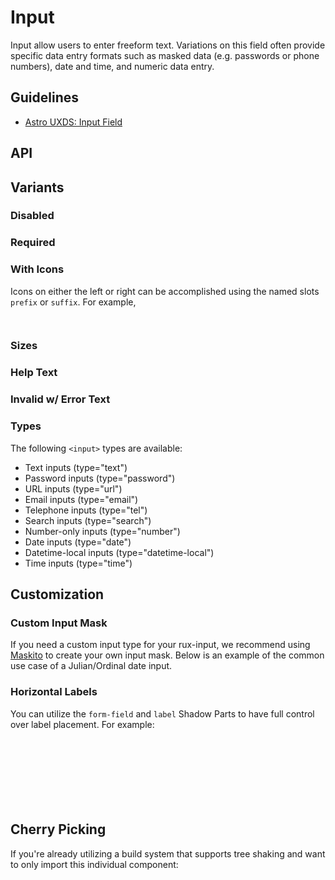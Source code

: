 
<Meta of={InputStories} />

# Input

Input allow users to enter freeform text. Variations on this field often provide specific data entry formats such as masked data (e.g. passwords or phone numbers), date and time, and numeric data entry.

## Guidelines

* [Astro UXDS: Input Field](https://www.astrouxds.com/components/input-field/)

<Canvas of={InputStories.Default} />

## API

<Controls />

## Variants

### Disabled

<Canvas of={InputStories.Disabled} />

### Required

<Canvas of={InputStories.Required} />

### With Icons

Icons on either the left or right can be accomplished using the named slots `prefix` or `suffix`.
For example,

```html
<rux-icon icon="apps" slot="prefix"></rux-icon>
```

<Canvas of={InputStories.WithIcons} />

### Sizes

<Canvas of={InputStories.WithSizes} />

### Help Text

<Canvas of={InputStories.HelpText} />

### Invalid w/ Error Text

<Canvas of={InputStories.Invalid} />

### Types

The following `<input>` types are available:

* Text inputs (type="text")
* Password inputs (type="password")
* URL inputs (type="url")
* Email inputs (type="email")
* Telephone inputs (type="tel")
* Search inputs (type="search")
* Number-only inputs (type="number")
* Date inputs (type="date")
* Datetime-local inputs (type="datetime-local")
* Time inputs (type="time")

<Canvas of={InputStories.WithTypes} />

## Customization

### Custom Input Mask

If you need a custom input type for your rux-input, we recommend using [Maskito](https://maskito.dev/getting-started/what-is-maskito) to create your own input mask.
Below is an example of the common use case of a Julian/Ordinal date input.

<Canvas of={InputStories.JulianMask} />

### Horizontal Labels

You can utilize the `form-field` and `label` Shadow Parts to have full control over label placement. For example:

```css
rux-input::part(form-field) {
    flex-direction: row;
    align-items: center;
}
rux-input::part(label) {
    margin-right: var(--spacing-2);
}
```

<Canvas of={InputStories.WithHorizontalLabel} />

## Cherry Picking

If you're already utilizing a build system that supports tree shaking and want to only import this individual component:

```js
import { RuxInput } from '@astrouxds/astro-web-components/dist/components/rux-input.js'
customElements.define('rux-input', RuxInput)
```
